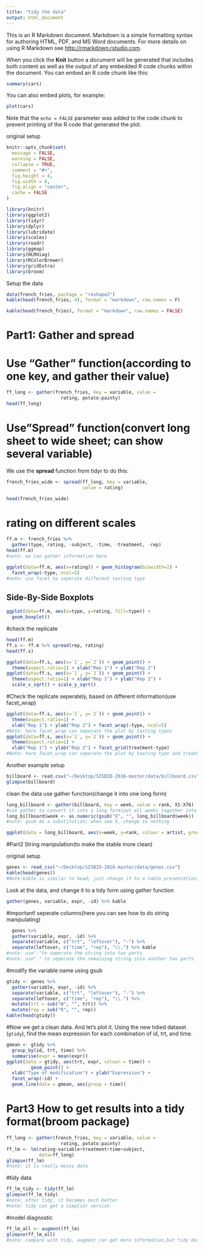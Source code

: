 ```yaml
---
title: "tidy the data"
output: html_document
---
```


This is an R Markdown document. Markdown is a simple formatting syntax for authoring HTML, PDF, and MS Word documents. For more details on using R Markdown see <http://rmarkdown.rstudio.com>.

When you click the **Knit** button a document will be generated that includes both content as well as the output of any embedded R code chunks within the document. You can embed an R code chunk like this:

```r
summary(cars)
```

You can also embed plots, for example:

```r
plot(cars)
```

Note that the `echo = FALSE` parameter was added to the code chunk to prevent printing of the R code that generated the plot.

original setup
```r
knitr::opts_chunk$set(
  message = FALSE,
  warning = FALSE,
  collapse = TRUE,
  comment = "#>",
  fig.height = 4,
  fig.width = 8,
  fig.align = "center",
  cache = FALSE
)
```

```r
library(knitr)
library(ggplot2)
library(tidyr)
library(dplyr)
library(lubridate)
library(scales)
library(readr)
library(ggmap)
library(HLMdiag)
library(RColorBrewer)
library(gridExtra)
library(broom)
```

Setup the data
```r
data(french_fries, package = "reshape2")
kable(head(french_fries, 4), format = "markdown", row.names = F)
```

```r
kable(head(french_fries), format = "markdown", row.names = FALSE)
```

# Part1: Gather and spread

# Use "Gather" function(according to one key, and gather their value)

```r
ff_long <- gather(french_fries, key = variable, value = 
                    rating, potato:painty)
head(ff_long)
```

# Use"Spread" function(convert long sheet to wide sheet; can show several variable)

We use the **spread** function from tidyr to do this:

```r
french_fries_wide <- spread(ff_long, key = variable, 
                            value = rating)

head(french_fries_wide)
```

# rating on different scales
```r
ff.m <- french_fries %>% 
  gather(type, rating, -subject, -time, -treatment, -rep)
head(ff.m)
#note: we can gather information here
```

```r
ggplot(data=ff.m, aes(x=rating)) + geom_histogram(binwidth=2) + 
  facet_wrap(~type, ncol=5) 
#note: use facet to seperate different tasting type
```

## Side-By-Side Boxplots

```r
ggplot(data=ff.m, aes(x=type, y=rating, fill=type)) + 
  geom_boxplot()
```

#check the replicate
```r
head(ff.m)
ff.s <- ff.m %>% spread(rep, rating)
head(ff.s)
```

```r
ggplot(data=ff.s, aes(x=`1`, y=`2`)) + geom_point() +
  theme(aspect.ratio=1) + xlab("Rep 1") + ylab("Rep 2")
ggplot(data=ff.s, aes(x=`1`, y=`2`)) + geom_point() +
  theme(aspect.ratio=1) + xlab("Rep 1") + ylab("Rep 2") + 
  scale_x_sqrt() + scale_y_sqrt()
```

#Check the replicate seperately, based on different information(use facet_wrap)

```r
ggplot(data=ff.s, aes(x=`1`, y=`2`)) + geom_point() +
  theme(aspect.ratio=1) + 
  xlab("Rep 1") + ylab("Rep 2") + facet_wrap(~type, ncol=5)
#Note: here facet_wrap can seperate the plot by tasting types
ggplot(data=ff.s, aes(x=`1`, y=`2`)) + geom_point() +
  theme(aspect.ratio=1) + 
  xlab("Rep 1") + ylab("Rep 2") + facet_grid(treatment~type)
#Note: here facet_wrap can seperate the plot by tasting type and treatment type
```

Another example setup
```r
billboard <- read.csv("~/Desktop/SISBID-2016-master/data/billboard.csv")
glimpse(billboard)
```

clean the data use gather function(change it into one long form)
```r
long_billboard <- gather(billboard, key = week, value = rank, X1:X76)
#use gather to convert it into a long form(put all weeks together into week column)
long_billboard$week <- as.numeric(gsub("X", "", long_billboard$week))
#note: gsub do a substitution; when see X, change to nothing

ggplot(data = long_billboard, aes(x=week, y=rank, colour = artist, group = track)) + geom_line() + theme(legend.position="bottom")
```

#Part2 String manipulation(to make the stable more clean)

original setup
```r
genes <- read_csv("~/Desktop/SISBID-2016-master/data/genes.csv")
kable(head(genes))
#Note:kable is similar to head; just change it to a table presentation, easy to read
```

Look at the data, and change it to a tidy form using gather function
```r
gather(genes, variable, expr, -id) %>% kable
```

#important! seperate columns(here you can see how to do string manipulating)
```r
  genes %>%
  gather(variable, expr, -id) %>%
  separate(variable, c("trt", "leftover"), "-") %>%
  separate(leftover, c("time", "rep"), "\\.") %>% kable
#note: use"-"to seperate the string into two parts
#note: use"." to seperate the remaining string into another two parts 
```

#modify the variable name using gsub
```r
gtidy <- genes %>%
  gather(variable, expr, -id) %>%
  separate(variable, c("trt", "leftover"), "-") %>%
  separate(leftover, c("time", "rep"), "\\.") %>%
  mutate(trt = sub("W", "", trt)) %>%
  mutate(rep = sub("R", "", rep))
kable(head(gtidy))
```

#Now we get a clean data. And let's plot it.
Using the new tidied dataset (`gtidy`), find the mean expression for each combination of id, trt, and time.
```r
gmean <- gtidy %>% 
  group_by(id, trt, time) %>% 
  summarise(expr = mean(expr))
ggplot(data = gtidy, aes(trt, expr, colour = time)) + 
         geom_point() + 
  xlab("Type of modification") + ylab("Expression") + 
  facet_wrap(~id) +
  geom_line(data = gmean, aes(group = time))
```

# Part3 How to get results into a tidy format(broom package)
```r
ff_long <- gather(french_fries, key = variable, value = 
                    rating, potato:painty)
ff_lm <- lm(rating~variable+treatment+time+subject, 
            data=ff_long)
glimpse(ff_lm)
#note: it is really messy data
```

#tidy data
```r
ff_lm_tidy <- tidy(ff_lm)
glimpse(ff_lm_tidy)
#note: after tidy, it becomes much better
#note: tidy can get a simplier version
```

#model diagnostic
```r
ff_lm_all <- augment(ff_lm)
glimpse(ff_lm_all)
#note: compare with tidy, augment can get more information,but tidy data
```

